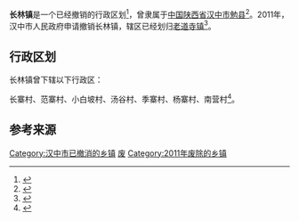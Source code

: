 {{中国乡级行政区
|行政区全称 = 长林镇
|景观照片文件名 = 
|景观照片描述 = 
|汉语拼音 =
|其他语言 = 
|其他语言名称 = 
|位置图文件名 = 
|位置图描述 = 
|自定义图片=
|上级行政区 = [[陕西省|陕西省]][[汉中市|汉中市]][[勉县|勉县]]
|行政区类别 = [[行政建制镇|镇]]
|行政区划代码 = 61 07 25 108 000
|行政区划 = 
|村委会 = 
|居委会 = 
|建置时间 = 
|领导职位 = 
|领导名称 = 
|政府驻地 = 
|毗邻 = 
|地理坐标 = 
|总面积 = 
|总人口 = 
|户籍人口 = 
|户籍人口年份 = 
|常住人口 = 
|常住人口年份 = 
|人口密度 = 
|GDP = 
|邮政编码 = 
|电话区号 = 
|官方网站 = 
|网站名称 = 
}}
'''长林镇'''是一个已经撤销的行政区划<ref>{{cite news |url=http://epaper.xiancn.com/xawb/html/2011-07/05/content_50337.htm |title=汉中撤并46个乡镇 调整后再无乡建制 |accessdate=2019-03-12 |work=西安晚报 |agency=西安日报社 |date=2011-07-05 |archive-date=2019-07-10 |archive-url=https://web.archive.org/web/20190710204436/http://epaper.xiancn.com/xawb/html/2011-07/05/content_50337.htm |dead-url=no }}</ref>，曾隶属于[[中华人民共和国|中国]][[陕西省|陕西省]][[汉中市|汉中市]][[勉县|勉县]]<ref>{{cite web |title=2010年统计用区划代码-勉县 |url=http://www.stats.gov.cn/tjsj/tjbz/tjyqhdmhcxhfdm/2010/61/07/610725.html |website=国家统计局 |accessdate=2019-03-12 |date=2011 |archive-date=2019-07-10 |archive-url=https://web.archive.org/web/20190710204438/http://www.stats.gov.cn/tjsj/tjbz/tjyqhdmhcxhfdm/2010/61/07/610725.html |dead-url=no }}</ref>。2011年，汉中市人民政府申请撤销长林镇，辖区已经划归[[老道寺镇|老道寺镇]]<ref>{{cite web |author1=汉中市人民政府 |title=汉中市人民政府关于审定汉中市乡镇机构改革行政区划调整方案的请示 |url=http://www.hanzhong.gov.cn/xxgk/gkml/zfwj/zfjzfbwj/hzzwj/201410/t20141018_21197.html |website=汉中市人民政府网站 |accessdate=2019-03-12 |date=2011-04-25 |quote=2．撤销长林镇，将其整建制划归老道寺镇管辖。镇政府驻地老道寺。 |archive-date=2019-07-10 |archive-url=https://web.archive.org/web/20190710204437/http://www.hanzhong.gov.cn/xxgk/gkml/zfwj/zfjzfbwj/hzzwj/201410/t20141018_21197.html |dead-url=yes }}</ref>。

== 行政区划 ==
长林镇曾下辖以下行政区：

长寨村、范寨村、小白坡村、汤谷村、季寨村、杨寨村、南营村<ref>{{cite web |title=2010年统计用区划代码和城乡划分代码-长林镇 |url=http://www.stats.gov.cn/tjsj/tjbz/tjyqhdmhcxhfdm/2010/61/07/25/610725108.html |website=国家统计局 |accessdate=2019-03-12 |date=2011 |archive-date=2019-07-10 |archive-url=https://web.archive.org/web/20190710204437/http://www.stats.gov.cn/tjsj/tjbz/tjyqhdmhcxhfdm/2010/61/07/25/610725108.html |dead-url=no }}</ref>。

== 参考来源 ==
{{reflist}}

{{陕西行政区划小作品}}

[[Category:汉中市已撤消的乡镇|Category:汉中市已撤消的乡镇]]
[[Category:勉县行政区划|废]]
[[Category:2011年废除的乡镇|Category:2011年废除的乡镇]]